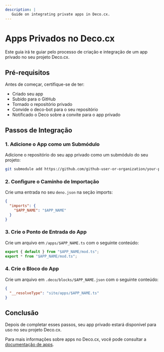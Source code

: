 ```yaml
---
description: |
   Guide on integrating private apps in Deco.cx.
---
```


# Apps Privados no Deco.cx

Este guia irá te guiar pelo processo de criação e integração de um app privado no seu projeto Deco.cx.

## Pré-requisitos

Antes de começar, certifique-se de ter:
- Criado seu app
- Subido para o GitHub
- Tornado o repositório privado
- Convide o deco-bot para o seu repositório
- Notificado o Deco sobre a convite para o app privado

## Passos de Integração

### 1. Adicione o App como um Submódulo

Adicione o repositório do seu app privado como um submódulo do seu projeto:

```bash
git submodule add https://github.com/github-user-or-organization/your-private-app.git $APP_NAME
```

### 2. Configure o Caminho de Importação

Crie uma entrada no seu `deno.json` na seção imports:

```json
{
  "imports": {
    "$APP_NAME": "$APP_NAME"
  }
}
```

### 3. Crie o Ponto de Entrada do App

Crie um arquivo em `/apps/$APP_NAME.ts` com o seguinte conteúdo:

```ts
export { default } from "$APP_NAME/mod.ts";
export * from "$APP_NAME/mod.ts";
```

### 4. Crie o Bloco do App

Crie um arquivo em `.deco/blocks/$APP_NAME.json` com o seguinte conteúdo:

```json
{
  "__resolveType": "site/apps/$APP_NAME.ts"
}
```


## Conclusão

Depois de completar esses passos, seu app privado estará disponível para uso no seu projeto Deco.cx.


Para mais informações sobre apps no Deco.cx, você pode consultar a [documentação de apps](https://deco.cx/docs/en/developing-capabilities/apps/creating-an-app).